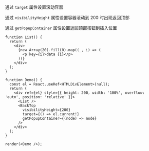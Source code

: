 通过 `target` 属性设置滚动容器

通过 `visibilityHeight` 属性设置容器滚动到 200 时出现返回顶部

通过 `getPopupContainer` 属性设置返回顶部按钮到插入位置

```tsx
function List() {
  return (
    <div>
      {new Array(20).fill(0).map((_, i) => (
        <p key={i}>data {i}</p>
      ))}
    </div>
  );
}

function Demo() {
  const el = React.useRef<HTMLDivElement>(null);
  return (
    <div ref={el} style={{ height: 200, width: '100%', overflow: 'auto', position: 'relative' }}>
      <List />
      <BackTop
        visibilityHeight={200}
        target={() => el.current!}
        getPopupContainer={(node) => node}
      />
    </div>
  );
}

render(<Demo />);
```
